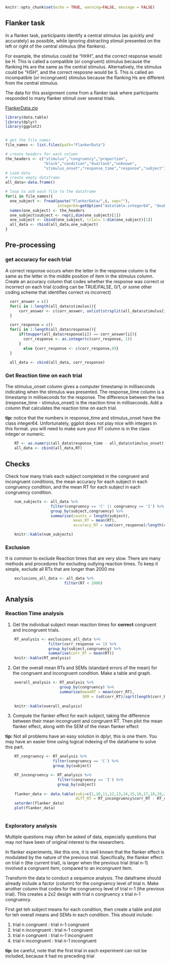 ```r
knitr::opts_chunk$set(echo = TRUE, warning=FALSE, message = FALSE)
```

## Flanker task

In a flanker task, participants identify a central stimulus (as quickly and accurately) as possible, while ignoring distracting stimuli presented on the left or right of the central stimulus (the flankers). 

For example, the stimulus could be "HHH", and the correct response would be H. This is called a compatible (or congruent) stimulus because the flanking Hs are the same as the central stimulus. Alternatively, the stimulus could be "HSH", and the correct resposne would be S. This is called an incompatible (or incongruent) stimulus because the flanking Hs are different from the central stimulus. 

The data for this assignment come from a flanker task where participants responded to many flanker stimuli over several trials. 

[FlankerData.zip](https://crumplab.github.io/psyc7709/Presentations/FlankerData.zip)



```r
library(data.table)
library(dplyr)
library(ggplot2)


# get the file names
file_names <- list.files(path="FlankerData")

# create headers for each column
the_headers <- c("stimulus","congruency","proportion",
                 "block","condition","dualtask","unknown",
                 "stimulus_onset","response_time","response","subject")
# Load data
# create empty dataframe
all_data<-data.frame()

# loop to add each file to the dataframe
for(i in file_names){
  one_subject <- fread(paste("FlankerData/",i, sep=""), 
                       integer64=getOption("datatable.integer64", "double"))
  names(one_subject) <- the_headers
  one_subject$subject <- rep(i,dim(one_subject)[1])
  one_subject <- cbind(one_subject, trial= 1:dim(one_subject)[1])
  all_data <- rbind(all_data,one_subject)
}

```

## Pre-processing

### get accuracy for each trial

A correct response occurs when the letter in the response column is the same as the letter in the middle position of item in the stimulus column. Create an accuracy column that codes whether the response was correct or incorrect on each trial (coding can be TRUE/FALSE, 0/1, or some other coding scheme that identifies correct vs incorrect)

```r
  corr_answer = c()
  for(i in 1:length(all_data$stimulus)){
      corr_answer <- c(corr_answer, unlist(strsplit(all_data$stimulus[i], ""))[2])
  }

  corr_response = c()
  for(i in 1:length(all_data$response)){
      if(toupper(all_data$response[i]) == corr_answer[i]){
        corr_response <- as.integer(c(corr_response, 1))
      }
        else {corr_response <- c(corr_response,0)}
  }
  
  all_data <- cbind(all_data, corr_response)
```

### Get Reaction time on each trial

The stimulus_onset column gives a computer timestamp in milliseconds indicating when the stimulus was presented. The response_time column is a timestamp in milliseconds for the response. The difference between the two (response_time  - stimulus_onset) is the reaction time in milliseconds. Add a column that calculates the reaction time on each trial.

**tip:** notice that the numbers in response_time and stimulus_onset have the class integer64. Unfortunately, ggplot does not play nice with integers in this format. you will need to make sure your RT column is in the class integer or numeric.

```r
    RT <- as.numeric(all_data$response_time - all_data$stimulus_onset)
    all_data <- cbind(all_data,RT)

```


## Checks

Check how many trials each subject completed in the congruent and incongruent conditions, the mean accuracy for each subject in each congruency condition, and the mean RT for each subject in each congruency condition.

```r
    num_subjects <- all_data %>%
                    filter(congruency == 'C' || congruency == 'I') %>%
                    group_by(subject,congruency) %>%
                    summarise(counts = length(subject), 
                              mean_RT = mean(RT), 
                              accuracy_RT = sum(corr_response)/length(congruency))

    knitr::kable(num_subjects)

```



### Exclusion

It is common to exclude Reaction times that are very slow. There are many methods and procedures for excluding outlying reaction times. To keep it simple, exclude all RTs that are longer than 2000 ms

```r
    exclusions_all_data <- all_data %>%
                          filter(RT < 2000)
```

## Analysis

### Reaction Time analysis

1. Get the individual subject mean reaction times for **correct** congruent and incongruent trials.

```r
    RT_analysis <- exclusions_all_data %>%
                   filter(corr_response == 1) %>%
                   group_by(subject,congruency) %>%
                   summarise(corr_RT = mean(RT))
    knitr::kable(RT_analysis)
```

2. Get the overall mean RTs and SEMs (standard errors of the mean) for the congruent and incongruent condition. Make a table and graph.

```r
    overall_analysis <- RT_analysis %>%
                        group_by(congruency) %>%
                        summarise(meanRT = mean(corr_RT),
                                  SEM = (sd(corr_RT)/sqrt(length(corr_RT))))
  
    knitr::kable(overall_analysis)
```

3. Compute the flanker effect for each subject, taking the difference between their mean incongruent and congruent RT. Then plot the mean flanker effect, along with the SEM of the mean flanker effect

**tip:** Not all problems have an easy solution in dplyr, this is one them. You may have an easier time using logical indexing of the dataframe to solve this part.

```r
    RT_congruency <- RT_analysis %>%
                     filter(congruency == 'C') %>%
                     group_by(subject)

    RT_incongruency <- RT_analysis %>%
                       filter(congruency == 'I') %>%
                       group_by(subject)
    
    flanker_data <- data.table(subj=c(1,10,11,12,13,14,15,16,17,18,19,2,20,21,22,3,4,5,6,7,8,9),
                               diff_RT = RT_incongruency$corr_RT - RT_congruency$corr_RT)
    setorder(flanker_data)
    plot(flanker_data)
    
```


### Exploratory analysis

Multiple questions may often be asked of data, especially questions that may not have been of original interest to the researchers. 

In flanker experiments, like this one, it is well known that the flanker effect is modulated by the nature of the previous trial. Specifically, the flanker effect on trial n (the current trial), is larger when the previous trial (trial n-1) involved a congruent item, compared to an incongruent item. 

Transform the data to conduct a sequence analysis. The dataframe should already include a factor (column) for the congruency level of trial n. Make another column that codes for the congruency level of trial n-1 (the previous trial). This creates a 2x2 design with trial n congruency x trial n-1 congruency. 

First get teh subject means for each condition, then create a table and plot for teh overall means and SEMs in each condition. This should include:

1. trial n congruent : trial n-1 congruent
2. trial n incongruent : trial n-1 congruent
3. trial n congruent : trial n-1 incongruent
4. trial n incongruent : trial n-1 incongruent

**tip:** be careful, note that the first trial in each experiment can not be included, because it had no preceding trial

```r


```








